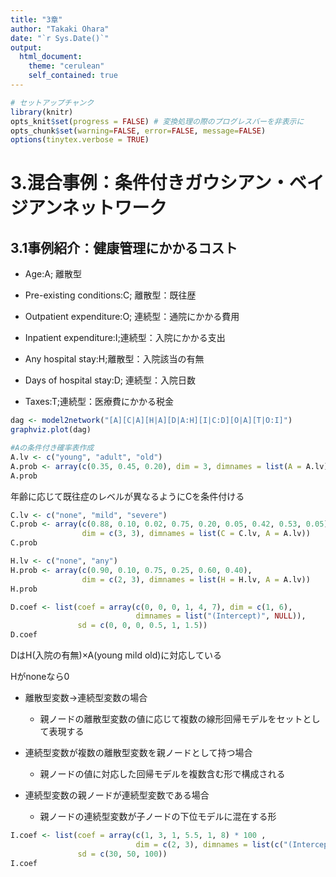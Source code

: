 ```yaml
---
title: "3章"
author: "Takaki Ohara"
date: "`r Sys.Date()`"
output:
  html_document:
    theme: "cerulean"
    self_contained: true
---
```


```r
# セットアップチャンク
library(knitr)
opts_knit$set(progress = FALSE) # 変換処理の際のプログレスバーを非表示に
opts_chunk$set(warning=FALSE, error=FALSE, message=FALSE)
options(tinytex.verbose = TRUE)
```

# 3.混合事例：条件付きガウシアン・ベイジアンネットワーク

## 3.1事例紹介：健康管理にかかるコスト

-   Age:A; 離散型

-   Pre-existing conditions:C; 離散型：既往歴

-   Outpatient expenditure:O; 連続型：通院にかかる費用

-   Inpatient expenditure:I;連続型：入院にかかる支出

-   Any hospital stay:H;離散型：入院該当の有無

-   Days of hospital stay:D; 連続型：入院日数

-   Taxes:T;連続型：医療費にかかる税金

```r
dag <- model2network("[A][C|A][H|A][D|A:H][I|C:D][O|A][T|O:I]")
graphviz.plot(dag)
```

```r
#Aの条件付き確率表作成
A.lv <- c("young", "adult", "old")
A.prob <- array(c(0.35, 0.45, 0.20), dim = 3, dimnames = list(A = A.lv))
A.prob
```

年齢に応じて既往症のレベルが異なるようにCを条件付ける

```r
C.lv <- c("none", "mild", "severe")
C.prob <- array(c(0.88, 0.10, 0.02, 0.75, 0.20, 0.05, 0.42, 0.53, 0.05),
                dim = c(3, 3), dimnames = list(C = C.lv, A = A.lv))
C.prob
```

```r
H.lv <- c("none", "any")
H.prob <- array(c(0.90, 0.10, 0.75, 0.25, 0.60, 0.40),
                dim = c(2, 3), dimnames = list(H = H.lv, A = A.lv))
H.prob
```

```r
D.coef <- list(coef = array(c(0, 0, 0, 1, 4, 7), dim = c(1, 6),
                            dimnames = list("(Intercept)", NULL)),
               sd = c(0, 0, 0, 0.5, 1, 1.5))
D.coef
```

DはH(入院の有無)×A(young mild old)に対応している

Hがnoneなら0

-   離散型変数→連続型変数の場合

    -   親ノードの離散型変数の値に応じて複数の線形回帰モデルをセットとして表現する

-   連続型変数が複数の離散型変数を親ノードとして持つ場合

    -   親ノードの値に対応した回帰モデルを複数含む形で構成される

-   連続型変数の親ノードが連続型変数である場合

    -   親ノードの連続型変数が子ノードの下位モデルに混在する形

```r
I.coef <- list(coef = array(c(1, 3, 1, 5.5, 1, 8) * 100 ,
                            dim = c(2, 3), dimnames = list(c("(Intercept)", "D"), NULL)) ,
               sd = c(30, 50, 100))
I.coef
```
